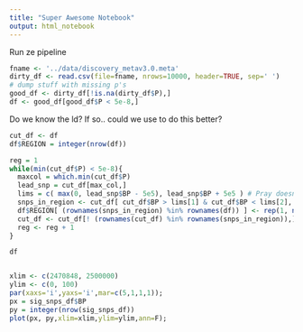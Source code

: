 ```yaml
---
title: "Super Awesome Notebook"
output: html_notebook
---
```


Run ze pipeline
```r
fname <- '../data/discovery_metav3.0.meta'
dirty_df <- read.csv(file=fname, nrows=10000, header=TRUE, sep=' ')
# dump stuff with missing p's
good_df <- dirty_df[!is.na(dirty_df$P),]
df <- good_df[good_df$P < 5e-8,]


```


Do we know the ld?
If so.. could we use to do this better?

```r

cut_df <- df
df$REGION = integer(nrow(df))

reg = 1
while(min(cut_df$P) < 5e-8){
  maxcol = which.min(cut_df$P)
  lead_snp = cut_df[max_col,]
  lims = c( max(0, lead_snp$BP - 5e5), lead_snp$BP + 5e5 ) # Pray doesnt go over.. if does need length
  snps_in_region <- cut_df[ cut_df$BP > lims[1] & cut_df$BP < lims[2], ]
  df$REGION[ (rownames(snps_in_region) %in% rownames(df)) ] <- rep(1, nrow(snps_in_region))
  cut_df <- cut_df[! (rownames(cut_df) %in% rownames(snps_in_region)),]
  reg <- reg + 1
}

df



```

```r
xlim <- c(2470848, 2500000)
ylim <- c(0, 100)
par(xaxs='i',yaxs='i',mar=c(5,1,1,1));
px = sig_snps_df$BP
py = integer(nrow(sig_snps_df))
plot(px, py,xlim=xlim,ylim=ylim,ann=F);




```
